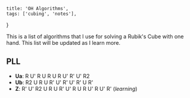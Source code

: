     title: 'OH Algorithms',
    tags: ['cubing', 'notes'],
}

This is a list of algorithms that I use for solving a Rubik's Cube with one hand. This list will be updated as I learn more.

## PLL

- **Ua**: R U' R U R U R U' R' U' R2
- **Ub**: R2 U R U R' U' R' U' R' U R'
- **Z**: R' U' R2 U R U R' U' R U R U' R U' R' (*learning*)